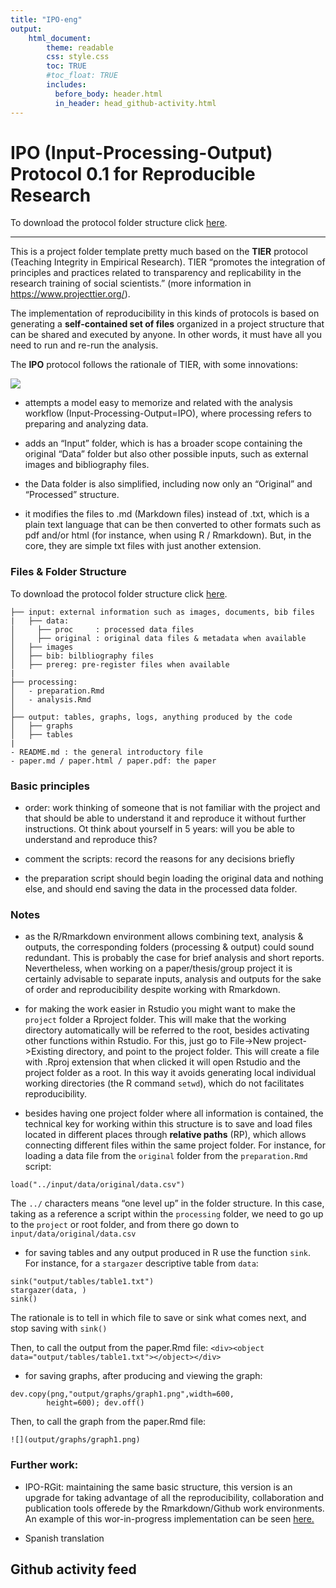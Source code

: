 ```yaml
---
title: "IPO-eng"
output:
    html_document:
        theme: readable
        css: style.css
        toc: TRUE
        #toc_float: TRUE
        includes:
          before_body: header.html
          in_header: head_github-activity.html
---
```

<div class="mycontent">


# IPO (Input-Processing-Output) Protocol 0.1 for Reproducible Research

To download the protocol folder structure click [here](https://juancarloscastillo.github.io/ipo/IPO_template/IPO-Project_template.tar.gz).

----

This is a project folder template pretty much based on the **TIER** protocol (Teaching Integrity in Empirical Research). TIER "promotes the integration of principles and practices related to transparency and replicability in the research training of social scientists." (more information in [https://www.projecttier.org/](https://www.projecttier.org/)).

The implementation of reproducibility in this kinds of protocols is based on generating a **self-contained set of files** organized in a project structure that can be shared and executed by anyone. In other words, it must have all you need to run and re-run the analysis.

The **IPO** protocol follows the rationale of TIER, with some innovations:

![](standards.png)


- attempts a model easy to memorize and related with the analysis workflow (Input-Processing-Output=IPO), where processing refers to preparing and analyzing data.

- adds an "Input" folder, which is has a broader scope containing the original "Data" folder but also other possible inputs, such as external images and bibliography files.

- the Data folder is also simplified, including now only an "Original" and "Processed" structure.

- it modifies the files to .md (Markdown files) instead of .txt, which is a plain text language that can be then converted to other formats such as pdf and/or html (for instance, when using R / Rmarkdown). But, in the core, they are simple txt files with just another extension.


### Files & Folder Structure

To download the protocol folder structure click [here](https://juancarloscastillo.github.io/ipo/IPO_template/IPO-Project_template.tar.gz).

```
├── input: external information such as images, documents, bib files
|   ├── data:
│     ├── proc     : processed data files
│     ├── original : original data files & metadata when available
│   ├── images
│   ├── bib: bilbliography files
│   ├── prereg: pre-register files when available
|
├── processing:
│   - preparation.Rmd
│   - analysis.Rmd
│
├── output: tables, graphs, logs, anything produced by the code
│   ├── graphs
│   ├── tables
|
- README.md : the general introductory file
- paper.md / paper.html / paper.pdf: the paper

```

### Basic principles

- order: work thinking of someone that is not familiar with the project and that should be able to understand it and reproduce it without further instructions. Ot think about yourself in 5 years: will you be able to understand and reproduce this?

- comment the scripts: record the reasons for any decisions briefly

- the preparation script should begin loading the original data and nothing else, and should end saving the data in the processed data folder.



### Notes

- as the R/Rmarkdown environment allows combining text, analysis & outputs, the corresponding folders (processing & output) could sound redundant. This is probably the case for brief analysis and short reports. Nevertheless, when working on a paper/thesis/group project it is certainly advisable to separate inputs, analysis and outputs for the sake of order and reproducibility despite working with Rmarkdown.

- for making the work easier in Rstudio you might want to make the `project` folder a Rproject folder. This will make that the working directory automatically will be referred to the root, besides activating other functions within Rstudio. For this, just go to File->New project->Existing directory, and point to the project folder. This will create a file with .Rproj extension that when clicked it will open Rstudio and the project folder as a root. In this way it avoids generating local individual working directories (the R command `setwd`), which do not facilitates reproducibility.

- besides having one project folder where all information is contained, the technical key for working within this structure is to save and load files located in different places through **relative paths** (RP), which allows connecting different files within the same project folder. For instance, for loading a data file from the `original` folder from the `preparation.Rmd` script:

```
load("../input/data/original/data.csv")
```
  The `../` characters means "one level up" in the folder structure. In this case, taking as a reference a script within the `processing` folder, we need to go up to the `project` or root folder, and from there go down to  `input/data/original/data.csv`

- for saving tables and any output produced in R use the function `sink`. For instance, for a `stargazer` descriptive table from `data`:

```
sink("output/tables/table1.txt")
stargazer(data, )
sink()
```
  The rationale is to tell in which file to save or sink what comes next, and stop saving with `sink()`

  Then, to call the output from the paper.Rmd file:
`<div><object data="output/tables/table1.txt"></object></div>`

- for saving graphs, after producing and viewing the graph:

```
dev.copy(png,"output/graphs/graph1.png",width=600,
      	height=600); dev.off()
```
  Then, to call the graph from the paper.Rmd file:

```
![](output/graphs/graph1.png)
```

### Further work:

- IPO-RGit: maintaining the same basic structure, this version is an upgrade for taking advantage of all the reproducibility, collaboration and publication tools offerede by the Rmarkdown/Github work environments. An example of this wor-in-progress implementation can be seen [here.](https://juancarloscastillo.github.io/merit-scale/)

- Spanish translation


## Github activity feed

<div id="feed"></div>


# {-}

<br><br><br>
</div>
